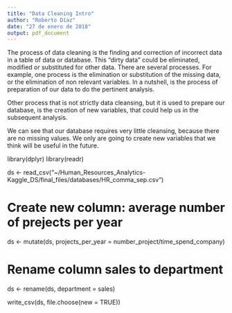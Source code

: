 ```yaml
---
title: "Data Cleaning Intro"
author: "Roberto Díaz"
date: "27 de enero de 2018"
output: pdf_document
---
```


The process of data cleaning is the finding and correction of incorrect data in a table of data or database. This "dirty data" could be eliminated, modified or substituted for other data. There are several processes. For example, one process is the elimination or substitution of the missing data, or the elimination of non relevant variables. In a nutshell, is the process of preparation of our data to do the pertinent analysis.

Other process that is not strictly data cleansing, but it is used to prepare our database, is the creation of new variables, that could help us in the subsequent analysis. 

We can see that our database requires very little cleansing, because there are no missing values. We only are going to create new variables that we think will be useful in the future. 




library(dplyr)
library(readr)

ds <- read_csv("~/Human_Resources_Analytics-Kaggle_DS/final_files/databases/HR_comma_sep.csv")

# Create new column: average number of prejects per year

ds <- mutate(ds, projects_per_year = number_project/time_spend_company)

# Rename column sales to department

ds <- rename(ds, department = sales)

write_csv(ds, file.choose(new = TRUE))
